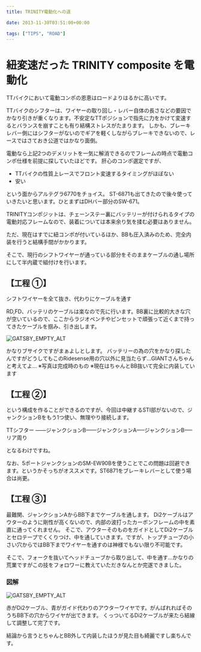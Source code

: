 ---
title: TRINITY電動化への道

date: 2013-11-30T03:51:00+00:00

tags: ["TIPS", "ROAD"]
---

# 紐変速だった TRINITY composite を電動化

TTバイクにおいて電動コンポの恩恵はロードよりはるかに高いです。

TTバイクのシフターは、ワイヤーの取り回し・レバー自体の長さなどの要因でかなり引きが重くなります。不安定なTTポジションで指先に力をかけて変速するとバランスを崩すことも有り結構ストレスがたまります。
しかも、ブレーキレバー側にはシフターがないのでギアを軽くしながらブレーキできないので、レースではさておき公道ではかなり面倒。

電動なら上記2つのデメリットを一気に解消できるのでフレームの時点で電動コンポ仕様を前提に探していたほどです。
肝心のコンポ選定ですが、

- TTバイクの性質上レースでフロント変速するタイミングがほぼない
- 安い

という面からアルテグラ6770をチョイス。
ST-6871も出てきたので後々使っていきたいと思います。ひとまずはDHバー部分のSW-671。

TRINITYコンポジットは、チェーンステー裏にバッテリーが付けられるタイプの電動対応フレームなので、装着については本来余り気を揉む必要はありません。

ただ、現在はすでに紐コンポが付いているほか、BBも圧入済みのため、完全内装を行うと結構手間がかかります。

そこで、現行のシフトワイヤーが通っている部分をそのままケーブルの通し場所にして半内蔵で組付けを行います。

## 【工程 ①】

シフトワイヤーを全て抜き、代わりにケーブルを通す

RD,FD、バッテリのケーブルは楽なので先に行います。BB裏に比較的大きな穴が空いているので、ここからラジオペンチやピンセットで頑張って近くまで持ってきたケーブルを掴み、引き出します。

![GATSBY_EMPTY_ALT](./DSC_0044.jpg)

かなりブサイクですがまぁよしとします。
バッテリーの為の穴をかなり探したんですがどうしてもこのRidesense用の穴以外に見当たらず…GIANTさんちゃんと考えてよ…
※写真は完成時のもの
※現在はちゃんとBB抜いて完全に内装しています

## 【工程 ②】

という構成を作ることができるのですが、今回は中継するSTI部がないので、ジャンクションBをもう1つ使い、無理やり接続します。

TTシフター &#8212;&#8212;ジャンクションB&#8212;&#8212;ジャンクションA&#8212;&#8211;ジャンクションB&#8212;&#8211;リア周り

となるわけですね。

なお、5ポートジャンクションのSM-EW90Bを使うことでこの問題は回避できます。というかそっちがオススメです。ST6871をブレーキレバーとして使う場合は尚更。

## 【工程 ③】

最難関、ジャンクションAからBB下までケーブルを通します。
Di2ケーブルはアウターのように剛性が高くないので、内部の波打ったカーボンフレームの中を素直に通ってくれません。
そこで、アウターそのものをガイドとしてDi2ケーブルとセロテープでくくりつけ、中を通していきます。ですが、トップチューブの小さい穴からではBB下までワイヤーを通すのは神様でもない限り不可能です。

そこで、フォークを抜いてヘッドチューブから取り出して、中を通す…かなりの荒業ですがこの技をフォロワーに教えていただきなんとか完遂できました。

### 図解

![GATSBY_EMPTY_ALT](./illust.png)

赤がDi2ケーブル、青がガイド代わりのアウターワイヤです。がんばれればそのうちBB下の穴からワイヤが出てきます。
くっついてるDi2ケーブルが来たら結線して調整して完了です。

結論から言うとちゃんとBB外して内装したほうが見た目も綺麗ですし楽ちんです。
